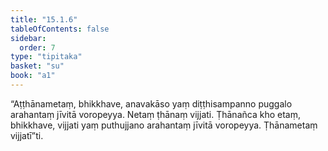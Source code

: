 ```yaml
---
title: "15.1.6"
tableOfContents: false
sidebar:
  order: 7
type: "tipitaka"
basket: "su"
book: "a1"
---
```



<DynamicBreadcrumb />

<Division number="273" book="a1">

<Paragraph number="363" book="a1">
“Aṭṭhānametaṃ, bhikkhave, anavakāso yaṃ diṭṭhisampanno puggalo arahantaṃ jīvitā voropeyya. Netaṃ ṭhānaṃ vijjati. Ṭhānañca kho etaṃ, bhikkhave, vijjati yaṃ puthujjano arahantaṃ jīvitā voropeyya. Ṭhānametaṃ vijjatī”ti.
</Paragraph>
</Division>